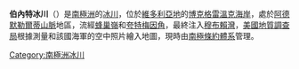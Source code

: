 {{Coord|72|1|S|170|3|E|source:GNIS|display=title}}

'''伯內特冰川'''（{{lang-en|Burnette Glacier}}）是[[南極洲|南極洲]]的[[冰川|冰川]]，位於[[維多利亞地|維多利亞地]]的[[博克格雷溫克海岸|博克格雷溫克海岸]]，處於[[阿德默勒爾蒂山脈|阿德默勒爾蒂山脈]]地區，流經[[蜂巢嶺|蜂巢嶺]]和[[夸特梅因角|夸特梅因角]]，最終注入[[穆布賴灣|穆布賴灣]]，[[美國地質調查局|美國地質調查局]]根據測量和該國海軍的空中照片繪入地圖，現時由[[南極條約體系|南極條約體系]]管理。

{{DEFAULTSORT:Burnette Glacier}}
[[Category:南極洲冰川|Category:南極洲冰川]]


{{BorchgrevinkCoast-geo-stub}}